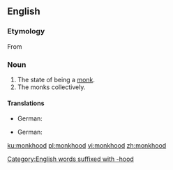 ==English==

===Etymology===
From {{etyl|enm|en}} {{m|enm|monkehode}}

===Noun===
{{en-noun|-}}

# The state of being a [[monk]].
# The monks collectively.

====Translations====
{{trans-top|state of being a monk}}
* German: {{t|de|Mönchstum|n}}
{{trans-mid}}
{{trans-bottom}}

{{trans-top|monks collectively}}
* German: {{t|de|Mönche|f-p}}
{{trans-mid}}
{{trans-bottom}}

[[Category:English words suffixed with -hood]]

[[ku:monkhood]]
[[pl:monkhood]]
[[vi:monkhood]]
[[zh:monkhood]]